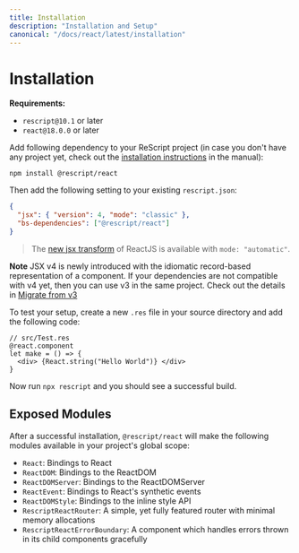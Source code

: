 ```yaml
---
title: Installation
description: "Installation and Setup"
canonical: "/docs/react/latest/installation"
---
```


# Installation

**Requirements:**

- `rescript@10.1` or later
- `react@18.0.0` or later

Add following dependency to your ReScript project (in case you don't have any project yet, check out the [installation instructions](/docs/manual/latest/installation) in the manual):

```
npm install @rescript/react
```

Then add the following setting to your existing `rescript.json`:

```json
{
  "jsx": { "version": 4, "mode": "classic" },
  "bs-dependencies": ["@rescript/react"]
}
```

> The [new jsx transform](https://ko.reactjs.org/blog/2020/09/22/introducing-the-new-jsx-transform.html) of ReactJS is available with `mode: "automatic"`.

**Note** JSX v4 is newly introduced with the idiomatic record-based representation of a component. If your dependencies are not compatible with v4 yet, then you can use v3 in the same project. Check out the details in [Migrate from v3](/docs/react/latest/migrate-react)

To test your setup, create a new `.res` file in your source directory and add the following code:

```res
// src/Test.res
@react.component
let make = () => {
  <div> {React.string("Hello World")} </div>
}
```

Now run `npx rescript` and you should see a successful build.

## Exposed Modules

After a successful installation, `@rescript/react` will make the following modules available in your project's global scope:

- `React`: Bindings to React
- `ReactDOM`: Bindings to the ReactDOM
- `ReactDOMServer`: Bindings to the ReactDOMServer
- `ReactEvent`: Bindings to React's synthetic events
- `ReactDOMStyle`: Bindings to the inline style API
- `RescriptReactRouter`: A simple, yet fully featured router with minimal memory allocations
- `RescriptReactErrorBoundary`: A component which handles errors thrown in its child components gracefully
